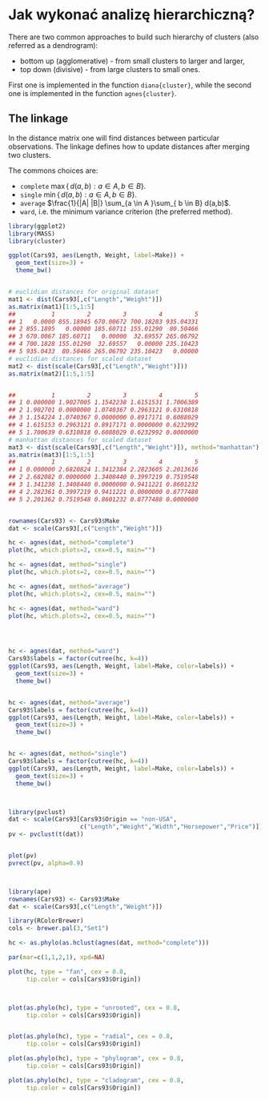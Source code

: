 # Jak wykonać analizę hierarchiczną?


There are two common approaches to build such hierarchy of clusters (also referred as a dendrogram):

- bottom up (agglomerative) - from small clusters to larger and larger,
- top down (divisive) - from large clusters to small ones.

First one is implemented in the function `diana{cluster}`, while the second one is implemented in the function `agnes{cluster}`. 



## The linkage 

In the distance matrix one will find distances between particular observations. The linkage defines how to update distances after merging two clusters.

The commons choices are:

* `complete` 	 $\max \{\, d(a,b) : a \in A,\, b \in B \}$. 
* `single` 	$\min \{\, d(a,b) : a \in A,\, b \in B \}$. 
* `average`	 $\frac{1}{|A| |B|} \sum_{a \in A }\sum_{ b \in B} d(a,b)$. 
* `ward`, i.e. the minimum variance criterion (the preferred method).



```r

library(ggplot2)
library(MASS)
library(cluster)

ggplot(Cars93, aes(Length, Weight, label=Make)) +
  geom_text(size=3) + 
  theme_bw()


# euclidian distances for original dataset
mat1 <- dist(Cars93[,c("Length","Weight")])
as.matrix(mat1)[1:5,1:5]
##          1         2         3         4         5
## 1   0.0000 855.18945 670.00672 700.18283 935.04331
## 2 855.1895   0.00000 185.60711 155.01290  80.50466
## 3 670.0067 185.60711   0.00000  32.69557 265.06792
## 4 700.1828 155.01290  32.69557   0.00000 235.10423
## 5 935.0433  80.50466 265.06792 235.10423   0.00000
# euclidian distances for scaled dataset
mat2 <- dist(scale(Cars93[,c("Length","Weight")]))
as.matrix(mat2)[1:5,1:5]


##          1         2         3         4         5
## 1 0.000000 1.9027005 1.1542238 1.6151531 1.7006389
## 2 1.902701 0.0000000 1.0740367 0.2963121 0.6310818
## 3 1.154224 1.0740367 0.0000000 0.8917171 0.6088029
## 4 1.615153 0.2963121 0.8917171 0.0000000 0.6232992
## 5 1.700639 0.6310818 0.6088029 0.6232992 0.0000000
# manhattan distances for scaled dataset
mat3 <- dist(scale(Cars93[,c("Length","Weight")]), method="manhattan")
as.matrix(mat3)[1:5,1:5]
##          1         2         3         4         5
## 1 0.000000 2.6820824 1.3412384 2.2823605 2.2013616
## 2 2.682082 0.0000000 1.3408440 0.3997219 0.7519548
## 3 1.341238 1.3408440 0.0000000 0.9411221 0.8601232
## 4 2.282361 0.3997219 0.9411221 0.0000000 0.8777488
## 5 2.201362 0.7519548 0.8601232 0.8777488 0.0000000


rownames(Cars93) <- Cars93$Make
dat <- scale(Cars93[,c("Length","Weight")])

hc <- agnes(dat, method="complete")
plot(hc, which.plots=2, cex=0.5, main="")

hc <- agnes(dat, method="single")
plot(hc, which.plots=2, cex=0.5, main="")

hc <- agnes(dat, method="average")
plot(hc, which.plots=2, cex=0.5, main="")

hc <- agnes(dat, method="ward")
plot(hc, which.plots=2, cex=0.5, main="")




hc <- agnes(dat, method="ward")
Cars93$labels = factor(cutree(hc, k=4))
ggplot(Cars93, aes(Length, Weight, label=Make, color=labels)) +
  geom_text(size=3) + 
  theme_bw()


hc <- agnes(dat, method="average")
Cars93$labels = factor(cutree(hc, k=4))
ggplot(Cars93, aes(Length, Weight, label=Make, color=labels)) +
  geom_text(size=3) + 
  theme_bw()


hc <- agnes(dat, method="single")
Cars93$labels = factor(cutree(hc, k=4))
ggplot(Cars93, aes(Length, Weight, label=Make, color=labels)) +
  geom_text(size=3) + 
  theme_bw()



library(pvclust)
dat <- scale(Cars93[Cars93$Origin == "non-USA",
                    c("Length","Weight","Width","Horsepower","Price")])
pv <- pvclust(t(dat))


plot(pv)
pvrect(pv, alpha=0.9)



library(ape)
rownames(Cars93) <- Cars93$Make
dat <- scale(Cars93[,c("Length","Weight")])

library(RColorBrewer)
cols <- brewer.pal(3,"Set1")

hc <- as.phylo(as.hclust(agnes(dat, method="complete")))

par(mar=c(1,1,2,1), xpd=NA)

plot(hc, type = "fan", cex = 0.8,
     tip.color = cols[Cars93$Origin])



plot(as.phylo(hc), type = "unrooted", cex = 0.8,
     tip.color = cols[Cars93$Origin])


plot(as.phylo(hc), type = "radial", cex = 0.8,
     tip.color = cols[Cars93$Origin])

plot(as.phylo(hc), type = "phylogram", cex = 0.8,
     tip.color = cols[Cars93$Origin])

plot(as.phylo(hc), type = "cladogram", cex = 0.8,
     tip.color = cols[Cars93$Origin])



```

